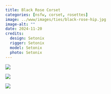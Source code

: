```yaml
---
title: Black Rose Corset
categories: [nsfw, corset, rosettes]
image: ../www/images/ties/black-rose-hip.jpg
image-alt: ""
date: 2024-11-20
credits: 
  design: Setonix
  rigger: Setonix
  model: Setonix
  photo: Setonix
---
```


::: {#fig-black-rose layout-ncol=3}

![](../www/images/ties/black-rose-corset.jpg)

![](../www/images/ties/black-rose-zombie.jpg)

![](../www/images/ties/black-rose-hip.jpg)

:::

